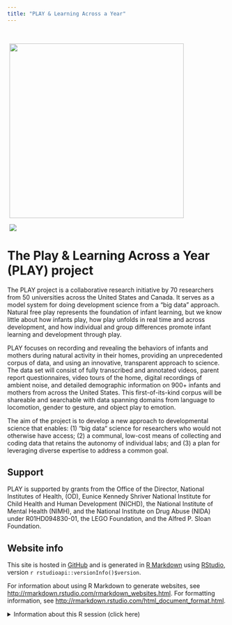 ```yaml
---
title: "PLAY & Learning Across a Year"
---
```



<br>

<img src="img/PLAY-logo.png" width="400" / hspace="5">

<img src="img/PLAY-momchild-long.png" / hspace="5">

# The Play & Learning Across a Year (PLAY) project 

The PLAY project is a collaborative research initiative by 70 researchers from 50 universities across the United States and Canada. It serves as a model system for doing development science from a “big data” approach. Natural free play represents the foundation of infant learning, but we know little about how infants play, how play unfolds in real time and across development, and how individual and group differences promote infant learning and development through play.

PLAY focuses on recording and revealing the behaviors of infants and mothers during natural activity in their homes, providing an unprecedented corpus of data, and using an innovative, transparent approach to science. The data set will consist of fully transcribed and annotated videos, parent report questionnaires, video tours of the home, digital recordings of ambient noise, and detailed demographic information on 900+ infants and mothers from across the United States. This first-of-its-kind corpus will be shareable and searchable with data spanning domains from language to locomotion, gender to gesture, and object play to emotion.

The aim of the project is to develop a new approach to developmental science that enables: (1) “big data“ science for researchers who would not otherwise have access; (2) a communal, low-cost means of collecting and coding data that retains the autonomy of individual labs; and (3) a plan for leveraging diverse expertise to address a common goal. 


## Support

PLAY is supported by grants from the Office of the Director, National Institutes of Health, (OD), Eunice Kennedy Shriver National Institute for Child Health and Human Development (NICHD), the National Institute of Mental Health (NIMH), and the National Institute on Drug Abuse (NIDA) under R01HD094830-01, the LEGO Foundation, and the Alfred P. Sloan Foundation.


## Website info

This site is hosted in [GitHub](http://github.com/PLAY-behaviorome/) and is generated in [R Markdown](http://rmarkdown.rstudio.com/) using [RStudio](http://rstudio.com), version `r rstudioapi::versionInfo()$version`.

For information about using R Markdown to generate websites, see <http://rmarkdown.rstudio.com/rmarkdown_websites.html>.
For formatting information, see <http://rmarkdown.rstudio.com/html_document_format.html>.

<!-- ```{r child='_sessioninfo.Rmd'}``` -->

<details>
<summary>Information about this R session (click here)</summary>
<p>

```r
sessionInfo()
```

</p>
</details>



